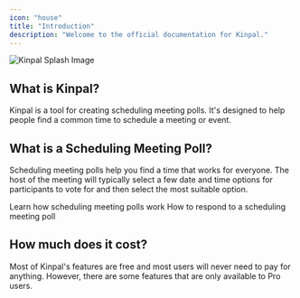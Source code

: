 ```yaml
---
icon: "house"
title: "Introduction"
description: "Welcome to the official documentation for Kinpal."
---
```


<Frame>
  <img src="/images/self-hosting/splash.png" alt="Kinpal Splash Image" />
</Frame>

## What is Kinpal?

Kinpal is a tool for creating scheduling meeting polls. It's designed to help people find a common time to schedule a meeting or event.

## What is a Scheduling Meeting Poll?

Scheduling meeting polls help you find a time that works for everyone. The host
of the meeting will typically select a few date and time options for participants to vote
for and then select the most suitable option.

<CardGroup cols={2}>
  <Card title="Workflow" icon="user" href="/workflow">
    Learn how scheduling meeting polls work
  </Card>
  <Card title="Participant Guide" icon="users" href="/guide/participant-guide">
    How to respond to a scheduling meeting poll
  </Card>
</CardGroup>

## How much does it cost?

Most of Kinpal's features are free and most users will never need to pay for anything.
However, there are some features that are only available to Pro users.
